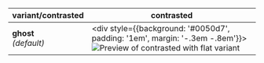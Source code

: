 | variant/contrasted        | contrasted                                                                                                                                                                             |
| ------------------------- | -------------------------------------------------------------------------------------------------------------------------------------------------------------------------------------- |
| **ghost**<br/>_(default)_ | <div style={{background: '#0050d7', padding: '1em', margin: '-.3em -.8em'}}> ![Preview of contrasted with flat variant](design-images/link/link-contrasted/link-contrasted.png) </div> |
